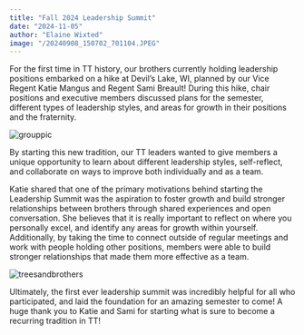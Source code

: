```yaml
---
title: "Fall 2024 Leadership Summit"
date: "2024-11-05"
author: "Elaine Wixted"
image: "/20240908_150702_701104.JPEG"
---
```


For the first time in TT history, our brothers currently holding leadership positions embarked on a hike at Devil’s Lake, WI, planned by our Vice Regent Katie Mangus and Regent Sami Breault! During this hike, chair positions and executive members discussed plans for the semester, different types of leadership styles, and areas for growth in their positions and the fraternity. 

![grouppic](/20240908_150702_701104.JPEG)

By starting this new tradition, our TT leaders wanted to give members a unique opportunity to learn about different leadership styles, self-reflect, and collaborate on ways to improve both individually and as a team.

Katie shared that one of the primary motivations behind starting the Leadership Summit was the aspiration to foster growth and build stronger relationships between brothers through shared experiences and open conversation. She believes that it is really important to reflect on where you personally excel, and identify any areas for growth within yourself. Additionally, by taking the time to connect outside of regular meetings and work with people holding other positions, members were able to build stronger relationships that made them more effective as a team.

![treesandbrothers](/20240909_133158_70D4A9.jpg)

Ultimately, the first ever leadership summit was incredibly helpful for all who participated, and laid the foundation for an amazing semester to come! A huge thank you to Katie and Sami for starting what is sure to become a recurring tradition in TT!
